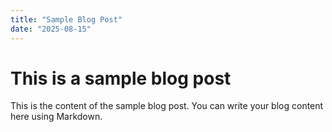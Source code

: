 ```yaml
---
title: "Sample Blog Post"
date: "2025-08-15"
---
```


# This is a sample blog post

This is the content of the sample blog post. You can write your blog content here using Markdown.
